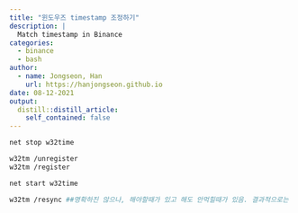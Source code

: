 ```yaml
---
title: "윈도우즈 timestamp 조정하기"
description: |
  Match timestamp in Binance
categories:
  - binance
  - bash
author:
  - name: Jongseon, Han
    url: https://hanjongseon.github.io
date: 08-12-2021
output:
  distill::distill_article:
    self_contained: false
---
```


```bash
net stop w32time

w32tm /unregister
w32tm /register

net start w32time

w32tm /resync ##명확하진 않으나, 해야할때가 있고 해도 안먹힐때가 있음. 결과적으로는 둘다 작동.
```

